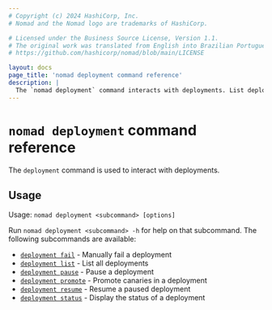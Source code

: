 ```yaml
---
# Copyright (c) 2024 HashiCorp, Inc.
# Nomad and the Nomad logo are trademarks of HashiCorp.

# Licensed under the Business Source License, Version 1.1.
# The original work was translated from English into Brazilian Portuguese.
# https://github.com/hashicorp/nomad/blob/main/LICENSE

layout: docs
page_title: 'nomad deployment command reference'
description: |
  The `nomad deployment` command interacts with deployments. List deployments, fetch status, and promote canaries. Pause, resume, and fail deployments.
---
```


# `nomad deployment` command reference

The `deployment` command is used to interact with deployments.

## Usage

Usage: `nomad deployment <subcommand> [options]`

Run `nomad deployment <subcommand> -h` for help on that subcommand. The following
subcommands are available:

- [`deployment fail`][fail] - Manually fail a deployment
- [`deployment list`][list] - List all deployments
- [`deployment pause`][pause] - Pause a deployment
- [`deployment promote`][promote] - Promote canaries in a deployment
- [`deployment resume`][resume] - Resume a paused deployment
- [`deployment status`][status] - Display the status of a deployment

[fail]: /nomad/docs/commands/deployment/fail 'Manually fail a deployment'
[list]: /nomad/docs/commands/deployment/list 'List all deployments'
[pause]: /nomad/docs/commands/deployment/pause 'Pause a deployment'
[promote]: /nomad/docs/commands/deployment/promote 'Promote canaries in a deployment'
[resume]: /nomad/docs/commands/deployment/resume 'Resume a paused deployment'
[status]: /nomad/docs/commands/deployment/status 'Display the status of a deployment'

